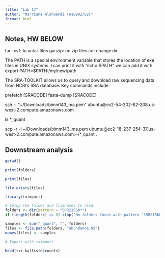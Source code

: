 ```yaml
---
title: "Lab 17"
author: "Marriane Alahwerdi (A16902759)"
format: html
---
```


## Notes, HW BELOW 

tar -xvf: to untar files 
gunzip: un zip files
cd: change dir 
 
The PATH is a special environment variable that stores the location of exe files in UNIX systems. I can print it with "echo $PATH" 
 we can add it with: 
 export PATH=$PATH:/my/new/path 
 
 The SRA-TOOLKIT allows us to query and download raw sequencing data from NCBI's SRA database. Key commands include 
 
 prefetch [SRACODE]
 fasta-dump [SRACODE]
 
 ssh -i "~/Downloads/bimm143_ma.pem" ubuntu@ec2-54-202-82-208.us-west-2.compute.amazonaws.com
 
ls *_quant
 
scp -r -i ~/Downloads/bimm143_ma.pem ubuntu@ec2-18-237-254-37.us-west-2.compute.amazonaws.com:~/*_quant . 
 
 
## Downstream analysis

```r
getwd()
```

```r
print(folders)
```

```r
print(files)
```
```r
file.exists(files)
```


```r
library(tximport)

# Setup the folder and filenames to read
folders <- dir(pattern = "SRR21568*")
if (length(folders) == 0) stop("No folders found with pattern 'SRR21568*'.")

samples <- sub("_quant", "", folders)
files <- file.path(folders, "abundance.h5")
names(files) <- samples

# Import with tximport
```

```r
head(txi.kallisto$counts)
```


 
